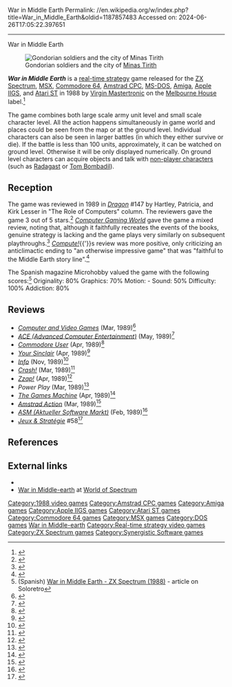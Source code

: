 War in Middle Earth
Permalink: //en.wikipedia.org/w/index.php?title=War_in_Middle_Earth&oldid=1187857483
Accessed on: 2024-06-26T17:05:22.397651



------
War in Middle Earth
{{Infobox video game
| title = War in Middle Earth
| image = Newwimebox.jpg
| caption = Box art
| developer = [[Synergistic Software]]
| publisher = [[Melbourne House (company)|Melbourne House]]
| designer = [[Mike Singleton]]<ref>[https://www.imdb.com/title/tt0406330/ IMDB Game Page]</ref><br>Alan Clark<br>Robert Clardy<ref>[http://www.mobygames.com/game/dos/jrr-tolkiens-war-in-middle-earth Moby Games Game Page (MS-DOS Version)]</ref>
| engine = World Builders
| released = {{vgrelease|NA|1988|EU|1988}}
| genre = [[Real-time strategy]]<ref>{{cite web|url=https://www.allgame.com/game.php?id=39070|title=J.R.R. Tolkien's War in Middle Earth|archive-url=https://web.archive.org/web/20140101010101/https://www.allgame.com/game.php?id=39070|archive-date=2014-01-01|url-status=dead|website=[[All Media Network#AllGame|AllGame]]}}</ref>
| modes = [[Single-player video game|Single-player]]
| platforms = [[MS-DOS]], [[Commodore 64]], [[ZX Spectrum]], [[Amstrad CPC]], [[MSX]], [[Amiga]], [[Atari ST]], [[Apple IIGS]]
}}

[[Image:Warinmiddleearth.gif|thumb|Gondorian soldiers and the city of [[Minas Tirith]]]]

'''''War in Middle Earth''''' is a [[real-time strategy]] game released for the [[ZX Spectrum]], [[MSX]], [[Commodore 64]], [[Amstrad CPC]], [[MS-DOS]], [[Amiga]], [[Apple IIGS]], and [[Atari ST]] in 1988 by [[Virgin Mastertronic]] on the [[Krome Studios Melbourne|Melbourne House]] label.<ref>{{cite web |title=Back Cover Scan |url=https://spectrumcomputing.co.uk/zxdb/sinclair/entries/0005629/WarInMiddleEarth_Back.jpg |website=Spectrum Computing |access-date=25 November 2021}}</ref>

The game combines both large scale army unit level and small scale character level. All the action happens simultaneously in game world and places could be seen from the map or at the ground level. Individual characters can also be seen in larger battles (in which they either survive or die). If the battle is less than 100 units, approximately, it can be watched on ground level. Otherwise it will be only displayed numerically. On ground level characters can  acquire objects and talk with [[non-player character]]s (such as [[Radagast (Middle-earth)|Radagast]] or [[Tom Bombadil]]).

==Reception==
The game was reviewed in 1989 in ''[[Dragon (magazine)|Dragon]]'' #147 by Hartley, Patricia, and Kirk Lesser in "The Role of Computers" column. The reviewers gave the game 3 out of 5 stars.<ref name="Dragon147">{{cite journal
|title=The Role of Computers
|last1=Lesser|last2=Lesser|last3=Lesser|first1=Hartley|first2=Patricia|first3=Kirk
|journal=Dragon
|issue=147
|date=July 1989
|pages=76–83}}</ref> ''[[Computer Gaming World]]'' gave the game a mixed review, noting that, although it faithfully recreates the events of the books, genuine strategy is lacking and the game plays very similarly on subsequent playthroughs.<ref name = "CGW">{{citation | date = May 1989| last = Lombardi | first = Chris | magazine = [[Computer Gaming World]] | title = Mordor, They Rode!  | pages = 10–11 |issue=59}}</ref> ''[[Compute!]]''{{'}}s review was more positive, only criticizing an anticlimactic ending to "an otherwise impressive game" that was "faithful to the Middle Earth story line".<ref name="gingher198910">{{cite news | url=https://archive.org/stream/1989-10-compute-magazine/Compute_Issue_113_1989_Oct#page/n135/mode/2up | title=War in Middle Earth | work=Compute! | date=October 1989 | access-date=11 November 2013 | author=Gingher, Robert | pages=134}}</ref>

The Spanish magazine Microhobby valued the game with the following scores:<ref>(Spanish) [https://www.soloretro.com/spectrum/war-in-middle-earth-zx-spectrum-de-melbourne-house-1988.php War in Middle Earth - ZX Spectrum (1988)] - article on Soloretro</ref> Originality: 80% Graphics: 70% Motion: - Sound: 50% Difficulty: 100% Addiction: 80%

==Reviews==
*''[[Computer and Video Games]]'' (Mar, 1989)<ref>{{Cite web|url=https://archive.org/details/cvg-magazine-089/page/n69/mode/2up|title = CVG Magazine Issue 089|date = March 1989}}</ref>
*''[[ACE (Advanced Computer Entertainment)]]'' (May, 1989)<ref>{{Cite web|url=https://archive.org/details/ace-magazine-20/page/n78/mode/2up|title = ACE Magazine Issue 20|date = May 1989}}</ref>
*''[[Commodore User]]'' (Apr, 1989)<ref>{{Cite web|url=https://archive.org/details/commodore-user-magazine-67/page/n43/mode/2up|title=Commodore User Magazine Issue 67|date=April 1989}}</ref>
*''[[Your Sinclair]]'' (Apr, 1989)<ref>{{Cite web|url=https://archive.org/details/your-sinclair-40/page/n45|title = Your Sinclair Magazine Issue 40|date = April 1989}}</ref>
*''[[.info (magazine)|Info]]'' (Nov, 1989)<ref>{{Cite web|url=https://archive.org/details/info-magazine-29/Info_Issue_29_1989_Nov_Dec/page/n65/mode/2up|title = Info Magazine Issue 29}}</ref>
*''[[Crash (magazine)|Crash!]]'' (Mar, 1989)<ref>{{Cite web|url=https://archive.org/details/Crash_No._62_1989-03_Newsfield_GB/page/n71/mode/2up|title = Crash - No. 62 (1989-03)(Newsfield)(GB)|date = March 1989}}</ref>
*''[[Zzap!64|Zzap!]]'' (Apr, 1989)<ref>{{Cite web|url=https://archive.org/details/zzap64-magazine-048/page/n65/mode/2up|title = ZZap!64 Magazine Issue 048|date = April 1989}}</ref>
*''Power Play'' (Mar, 1989)<ref>{{Cite web|url=http://www.kultpower.de/archiv/heft_powerplay_1989-04_seite50|title = Kultpower Archiv: Komplettscan Powerplay 4/1989}}</ref>
*''[[The Games Machine]]'' (Apr, 1989)<ref>{{Cite web|url=https://archive.org/details/thegamesmachine-magazine-17/page/n53/mode/2up|title = The Games Machine Magazine Issue 17}}</ref>
*''[[Amstrad Action]]'' (Mar, 1989)<ref>{{Cite web|url=https://archive.org/details/amstrad-action-042/page/n36/mode/2up|title = Amstrad Action Issue 042}}</ref>
*''[[ASM (Aktueller Software Markt)]]'' (Feb, 1989)<ref>{{cite web|url=http://www.kultboy.com/index.php?site=t&id=1505|title=Alle guten dinge sind|website=kultboy.com|language=de}}</ref>
*''[[:fr:Jeux et Stratégie|Jeux & Stratégie]]'' #58<ref>{{cite web | url=https://archive.org/details/jeux-et-strategie-58/page/64/mode/2up | title=Jeux & stratégie 58 | date=May 1989 }}</ref>

==References==
{{reflist}}

==External links==
*{{moby game|id=/jrr-tolkiens-war-in-middle-earth|name=''J.R.R. Tolkien's War in Middle-earth''}}
*[http://www.worldofspectrum.org/infoseekid.cgi?id=0005629 War in Middle-earth] at [[World of Spectrum]]

{{LOTR}}
{{Middle-earth video games}}

[[Category:1988 video games]]
[[Category:Amstrad CPC games]]
[[Category:Amiga games]]
[[Category:Apple IIGS games]]
[[Category:Atari ST games]]
[[Category:Commodore 64 games]]
[[Category:MSX games]]
[[Category:DOS games]]
[[Category:Video games based on Middle-earth|War in Middle-earth]]
[[Category:Real-time strategy video games]]
[[Category:ZX Spectrum games]]
[[Category:Synergistic Software games]]


{{strategy-videogame-stub}}